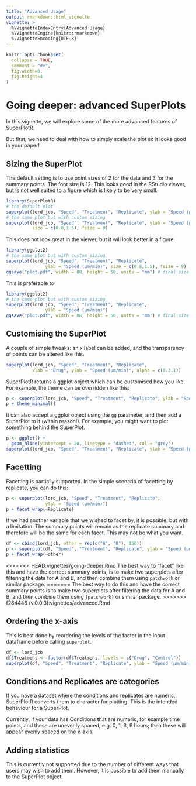 ```yaml
---
title: "Advanced Usage"
output: rmarkdown::html_vignette
vignette: >
  %\VignetteIndexEntry{Advanced Usage}
  %\VignetteEngine{knitr::rmarkdown}
  %\VignetteEncoding{UTF-8}
---
```


```r
knitr::opts_chunk$set(
  collapse = TRUE,
  comment = "#>",
  fig.width=6,
  fig.height=4
)
```

# Going deeper: advanced SuperPlots

In this vignette, we will explore some of the more advanced features of
SuperPlotR.

But first, we need to deal with how to simply scale the plot so it looks good in
your paper!

## Sizing the SuperPlot

The default setting is to use point sizes of 2 for the data and 3 for the
summary points. The font size is 12. This looks good in the RStudio viewer, but
is not well suited to a figure which is likely to be very small.

```r
library(SuperPlotR)
# the default plot
superplot(lord_jcb, "Speed", "Treatment", "Replicate", ylab = "Speed (µm/min)")
# the same plot but with custom sizing
superplot(lord_jcb, "Speed", "Treatment", "Replicate", ylab = "Speed (µm/min)",
          size = c(0.8,1.5), fsize = 9)
```

This does not look great in the viewer, but it will look better in a figure.

```r
library(ggplot2)
# the same plot but with custom sizing
superplot(lord_jcb, "Speed", "Treatment", "Replicate",
               ylab = "Speed (µm/min)", size = c(0.8,1.5), fsize = 9)
ggsave("plot.pdf", width = 88, height = 50, units = "mm") # final size
```

This is preferable to

```r
library(ggplot2)
# the same plot but with custom sizing
superplot(lord_jcb, "Speed", "Treatment", "Replicate",
               ylab = "Speed (µm/min)")
ggsave("plot.pdf", width = 88, height = 50, units = "mm") # final size
```

## Customising the SuperPlot

A couple of simple tweaks: an x label can be added, and the transparency of
points can be altered like this.

```r
superplot(lord_jcb, "Speed", "Treatment", "Replicate",
          xlab = "Drug", ylab = "Speed (µm/min)", alpha = c(0.3,1))
```

SuperPlotR returns a ggplot object which can be customised how you like. For
example, the theme can be overridden like this:

```r
p <- superplot(lord_jcb, "Speed", "Treatment", "Replicate", ylab = "Speed (µm/min)")
p + theme_minimal()
```

It can also accept a ggplot object using the `gg` parameter, and then add a
SuperPlot to it (within reason!).
For example, you might want to plot something behind the SuperPlot.

```r
p <- ggplot() +
  geom_hline(yintercept = 20, linetype = "dashed", col = "grey")
superplot(lord_jcb, "Speed", "Treatment", "Replicate", ylab = "Speed (µm/min)", gg = p)
```

## Facetting

Facetting is partially supported. In the simple scenario of facetting by
replicate, you can do this:

```r
p <- superplot(lord_jcb, "Speed", "Treatment", "Replicate",
               ylab = "Speed (µm/min)")
p + facet_wrap(~Replicate)
```

If we had another variable that we wished to facet by, it is possible, but with
a limitation: The summary points will remain as the replicate summary and
therefore will be the same for each facet. This may not be what you want.

```r
df <- cbind(lord_jcb, other = rep(c("A", "B"), 150))
p <- superplot(df, "Speed", "Treatment", "Replicate", ylab = "Speed (µm/min)")
p + facet_wrap(~other)
```

<<<<<<< HEAD:vignettes/going-deeper.Rmd
The best way to "facet" like this and have the correct summary points, is to
make two superplots after filtering the data for A and B, and then combine them
using `patchwork` or similar package.
=======
The best way to do this and have the correct summary points is to make two
superplots after filtering the data for A and B, and then combine them using
`{patchwork}` or similar package.
>>>>>>> f264446 (v.0.0.3):vignettes/advanced.Rmd

## Ordering the x-axis

This is best done by reordering the levels of the factor in the input dataframe
before calling `superplot`.

```r
df <- lord_jcb
df$Treatment <- factor(df$Treatment, levels = c("Drug", "Control"))
superplot(df, "Speed", "Treatment", "Replicate", ylab = "Speed (µm/min)")
```

## Conditions and Replicates are categories

If you have a dataset where the conditions and replicates are numeric,
SuperPlotR converts them to character for plotting. This is the intended
behaviour for a SuperPlot.

Currently, if your data has Conditions that are numeric, for example time points, and these
are unevenly spaced, e.g. 0, 1, 3, 9 hours; then these will appear evenly spaced
on the x-axis.

## Adding statistics

This is currently not supported due to the number of different ways that users
may wish to add them. However, it is possible to add them manually to the
SuperPlot object.

